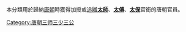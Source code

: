本分類用於歸納[[唐朝|唐朝]]時獲得加授或[[追贈|追贈]]'''[[太師|太師]]'''、'''[[太傅|太傅]]'''、'''[[太保|太保]]'''官銜的唐朝官員。

[[Category:唐朝三师三少三公|Category:唐朝三师三少三公]]